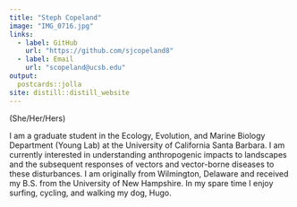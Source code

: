 ```yaml
---
title: "Steph Copeland"
image: "IMG_0716.jpg"
links:
  - label: GitHub
    url: "https://github.com/sjcopeland8"
  - label: Email
    url: "scopeland@ucsb.edu"
output:
  postcards::jolla
site: distill::distill_website
---
```

 
(She/Her/Hers)

I am a graduate student in the Ecology, Evolution, and Marine Biology Department (Young Lab) at the University of California Santa Barbara. I am currently interested in understanding anthropogenic impacts to landscapes and the subsequent responses of vectors and vector-borne diseases to these disturbances. I am originally from Wilmington, Delaware and received my B.S. from the University of New Hampshire. In my spare time I enjoy surfing, cycling, and walking my dog, Hugo.


